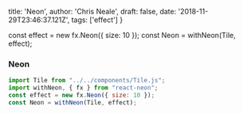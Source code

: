   title: 'Neon',
  author: 'Chris Neale',
  draft: false,
  date: '2018-11-29T23:46:37.121Z',
  tags: ['effect']
}

const effect = new fx.Neon({ size: 10 });
const Neon = withNeon(Tile, effect);

### Neon

```javascript
import Tile from "../../components/Tile.js";
import withNeon, { fx } from "react-neon";
const effect = new fx.Neon({ size: 10 });
const Neon = withNeon(Tile, effect);
```

<Neon />